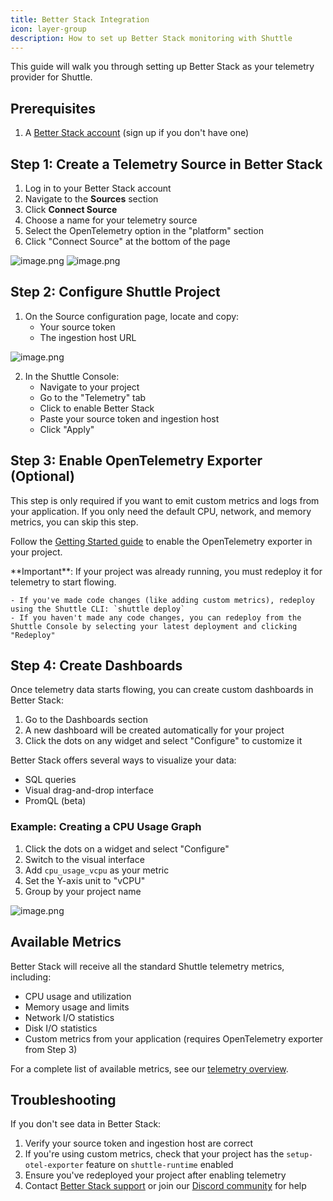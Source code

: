 ```yaml
---
title: Better Stack Integration
icon: layer-group
description: How to set up Better Stack monitoring with Shuttle
---
```


This guide will walk you through setting up Better Stack as your telemetry provider for Shuttle.

## Prerequisites

1. A [Better Stack account](https://betterstack.com/) (sign up if you don't have one)

## Step 1: Create a Telemetry Source in Better Stack

1. Log in to your Better Stack account
2. Navigate to the **Sources** section
3. Click **Connect Source**
4. Choose a name for your telemetry source
5. Select the OpenTelemetry option in the "platform" section
6. Click "Connect Source" at the bottom of the page

![image.png](/images/telemetry/betterstack1.png)
![image.png](/images/telemetry/betterstack2.png)

## Step 2: Configure Shuttle Project

1. On the Source configuration page, locate and copy:
   - Your source token
   - The ingestion host URL

![image.png](/images/telemetry/betterstack3.png)

2. In the Shuttle Console:
   - Navigate to your project
   - Go to the "Telemetry" tab
   - Click to enable Better Stack
   - Paste your source token and ingestion host
   - Click "Apply"

## Step 3: Enable OpenTelemetry Exporter (Optional)

<Note>
    This step is only required if you want to emit custom metrics and logs from your application. If you only need the default CPU, network, and memory metrics, you can skip this step.
</Note>

Follow the [Getting Started guide](./getting-started#step-1-enable-the-opentelemetry-exporter) to enable the OpenTelemetry exporter in your project.

<Warning>
    **Important**: If your project was already running, you must redeploy it for telemetry to start flowing.
    
    - If you've made code changes (like adding custom metrics), redeploy using the Shuttle CLI: `shuttle deploy`
    - If you haven't made any code changes, you can redeploy from the Shuttle Console by selecting your latest deployment and clicking "Redeploy"
</Warning>

## Step 4: Create Dashboards

Once telemetry data starts flowing, you can create custom dashboards in Better Stack:

1. Go to the Dashboards section
2. A new dashboard will be created automatically for your project
3. Click the dots on any widget and select "Configure" to customize it

Better Stack offers several ways to visualize your data:
- SQL queries
- Visual drag-and-drop interface
- PromQL (beta)

### Example: Creating a CPU Usage Graph

1. Click the dots on a widget and select "Configure"
2. Switch to the visual interface
3. Add `cpu_usage_vcpu` as your metric
4. Set the Y-axis unit to "vCPU"
5. Group by your project name

![image.png](/images/telemetry/betterstack5.png)

## Available Metrics

Better Stack will receive all the standard Shuttle telemetry metrics, including:
- CPU usage and utilization
- Memory usage and limits
- Network I/O statistics
- Disk I/O statistics
- Custom metrics from your application (requires OpenTelemetry exporter from Step 3)

For a complete list of available metrics, see our [telemetry overview](./overview#default-platform-metrics).

## Troubleshooting

If you don't see data in Better Stack:
1. Verify your source token and ingestion host are correct
2. If you're using custom metrics, check that your project has the `setup-otel-exporter` feature on `shuttle-runtime` enabled
3. Ensure you've redeployed your project after enabling telemetry
4. Contact [Better Stack support](https://betterstack.com/contact) or join our [Discord community](https://discord.gg/shuttle) for help
